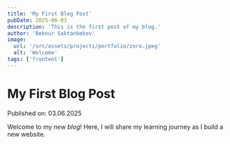 ```yaml
---
title: 'My First Blog Post'
pubDate: 2025-06-03
description: 'This is the first post of my blog.'
author: 'Beknur Saktanbekov'
image:
  url: '/src/assets/projects/portfolio/zoro.jpeg'
  alt: 'Welcome'
tags: ['frontent']
---
```


# My First Blog Post

Published on: 03.06.2025

Welcome to my _new blog_! Here, I will share my learning journey as I build a new website.
